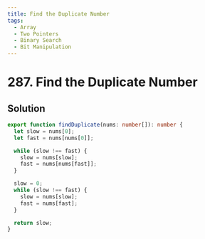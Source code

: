 ```yaml
---
title: Find the Duplicate Number
tags:
  - Array
  - Two Pointers
  - Binary Search
  - Bit Manipulation
---
```


# 287. Find the Duplicate Number

<Badges>
  <LevelBadge level="medium" />
  <TopicBadge name="Array" slug="array" />
  <TopicBadge name="Two Pointers" slug="two-pointers" />
  <TopicBadge name="Binary Search" slug="binary-search" />
  <TopicBadge name="Bit Manipulation" slug="bit-manipulation" />
</Badges>

## Solution

```typescript filename="solution.ts" copy
export function findDuplicate(nums: number[]): number {
  let slow = nums[0];
  let fast = nums[nums[0]];

  while (slow !== fast) {
    slow = nums[slow];
    fast = nums[nums[fast]];
  }

  slow = 0;
  while (slow !== fast) {
    slow = nums[slow];
    fast = nums[fast];
  }

  return slow;
}
```

<ProblemLink
  codingSite="leetcode"
  href="https://leetcode.com/problems/find-the-duplicate-number"
  title="Find the Duplicate Number"
/>
